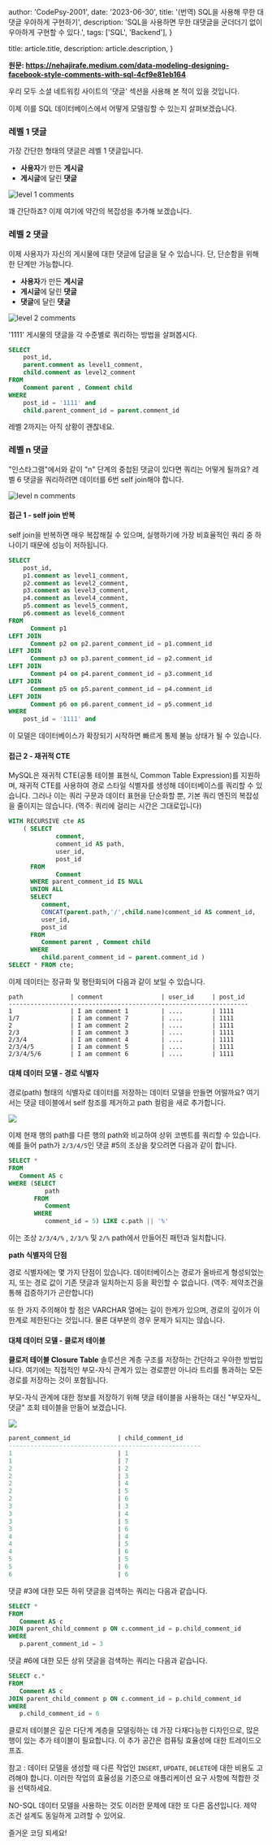 
  author: 'CodePsy-2001',
  date: '2023-06-30',
  title: '(번역) SQL을 사용해 무한 대댓글 우아하게 구현하기',
  description: 'SQL을 사용하면 무한 대댓글을 군더더기 없이 우아하게 구현할 수 있다.',
  tags: ['SQL', 'Backend'],
}

  title: article.title,
  description: article.description,
}


**원문: https://nehajirafe.medium.com/data-modeling-designing-facebook-style-comments-with-sql-4cf9e81eb164**


우리 모두 소셜 네트워킹 사이트의 '댓글' 섹션을 사용해 본 적이 있을 것입니다.

이제 이를 SQL 데이터베이스에서 어떻게 모델링할 수 있는지 살펴보겠습니다.

### 레벨 1 댓글

가장 간단한 형태의 댓글은 레벨 1 댓글입니다.
- **사용자**가 만든 **게시글**
- **게시글**에 달린 **댓글**

<Image src={image01} alt="level 1 comments"/>

꽤 간단하죠? 이제 여기에 약간의 복잡성을 추가해 보겠습니다.

### 레벨 2 댓글

이제 사용자가 자신의 게시물에 대한 댓글에 답글을 달 수 있습니다. 단, 단순함을 위해 한 단계만 가능합니다.

- **사용자**가 만든 **게시글**
- **게시글**에 달린 **댓글**
- **댓글**에 달린 **댓글**

<Image src={image02} alt="level 2 comments"/>

'1111' 게시물의 댓글을 각 수준별로 쿼리하는 방법을 살펴봅시다.

```sql
SELECT
    post_id,
    parent.comment as level1_comment,
    child.comment as level2_comment
FROM
    Comment parent , Comment child
WHERE
    post_id = '1111' and
    child.parent_comment_id = parent.comment_id
```

레벨 2까지는 아직 상황이 괜찮네요.

### 레벨 n 댓글

"인스타그램"에서와 같이 "n" 단계의 중첩된 댓글이 있다면 쿼리는 어떻게 될까요? 레벨 6 댓글을 쿼리하려면 데이터를 6번 self join해야 합니다.

<Image src={image03} alt="level n comments"/>

#### 접근 1 - self join 반복

self join을 반복하면 매우 복잡해질 수 있으며, 실행하기에 가장 비효율적인 쿼리 중 하나이기 때문에 성능이 저하됩니다.

```sql
SELECT
    post_id,
    p1.comment as level1_comment,
    p2.comment as level2_comment,
    p3.comment as level3_comment,
    p4.comment as level4_comment,
    p5.comment as level5_comment,
    p6.comment as level6_comment
FROM
      Comment p1
LEFT JOIN
      Comment p2 on p2.parent_comment_id = p1.comment_id
LEFT JOIN
      Comment p3 on p3.parent_comment_id = p2.comment_id
LEFT JOIN
      Comment p4 on p4.parent_comment_id = p3.comment_id
LEFT JOIN
      Comment p5 on p5.parent_comment_id = p4.comment_id
LEFT JOIN
      Comment p6 on p6.parent_comment_id = p5.comment_id
WHERE
    post_id = '1111' and
```

이 모델은 데이터베이스가 확장되기 시작하면 빠르게 통제 불능 상태가 될 수 있습니다.

#### 접근 2 - 재귀적 CTE

MySQL은 재귀적 CTE(공통 테이블 표현식, Common Table Expression)를 지원하며, 재귀적 CTE를 사용하여 경로 스타일 식별자를 생성해 데이터베이스를 쿼리할 수 있습니다. 그러나 이는 쿼리 구문과 데이터 표현을 단순화할 뿐, 기본 쿼리 엔진의 복잡성을 줄이지는 않습니다.
(역주: 쿼리에 걸리는 시간은 그대로입니다)

```sql
WITH RECURSIVE cte AS
    ( SELECT
             comment,
             comment_id AS path,
             user_id,
             post_id
      FROM
             Comment
      WHERE parent_comment_id IS NULL
      UNION ALL
      SELECT
         comment,
         CONCAT(parent.path,'/',child.name)comment_id AS comment_id,
         user_id,
         post_id
      FROM
         Comment parent , Comment child
      WHERE
         child.parent_comment_id = parent.comment_id )
SELECT * FROM cte;
```

이제 데이터는 정규화 및 평탄화되어 다음과 같이 보일 수 있습니다.

```
path             | comment                | user_id     | post_id
------------------------------------------------------------------
1                | I am comment 1         | ....        | 1111
1/7              | I am comment 7         | ....        | 1111
2                | I am comment 2         | ....        | 1111
2/3              | I am comment 3         | ....        | 1111
2/3/4            | I am comment 4         | ....        | 1111
2/3/4/5          | I am comment 5         | ....        | 1111
2/3/4/5/6        | I am comment 6         | ....        | 1111
```

#### 대체 데이터 모델 - 경로 식별자

경로(path) 형태의 식별자로 데이터를 저장하는 데이터 모델을 만들면 어떨까요? 여기서는 댓글 테이블에서 self 참조를 제거하고 path 컬럼을 새로 추가합니다.

![](https://velog.velcdn.com/images/codepsy2001/post/3e4516bd-1894-44fc-9be6-5fcef97d53ae/image.webp)

이제 현재 행의 path를 다른 행의 path와 비교하여 상위 코멘트를 쿼리할 수 있습니다. 예를 들어 path가 `2/3/4/5`인 댓글 #5의 조상을 찾으려면 다음과 같이 합니다.

```sql
SELECT *
FROM
   Comment AS c
WHERE (SELECT
          path
       FROM
          Comment
       WHERE
          comment_id = 5) LIKE c.path || '%'
```

이는 조상 `2/3/4/%` , `2/3/%` 및 `2/%` path에서 만들어진 패턴과 일치합니다.

**path 식별자의 단점**

경로 식별자에는 몇 가지 단점이 있습니다. 데이터베이스는 경로가 올바르게 형성되었는지, 또는 경로 값이 기존 댓글과 일치하는지 등을 확인할 수 없습니다. (역주: 제약조건을 통해 검증하기가 곤란합니다)

또 한 가지 주의해야 할 점은 VARCHAR 열에는 길이 한계가 있으며, 경로의 깊이가 이 한계로 제한된다는 것입니다. 물론 대부분의 경우 문제가 되지는 않습니다.

#### 대체 데이터 모델 - 클로저 테이블

**클로저 테이블 Closure Table** 솔루션은 계층 구조를 저장하는 간단하고 우아한 방법입니다. 여기에는 직접적인 부모-자식 관계가 있는 경로뿐만 아니라 트리를 통과하는 모든 경로를 저장하는 것이 포함됩니다.

부모-자식 관계에 대한 정보를 저장하기 위해 댓글 테이블을 사용하는 대신 "부모자식_댓글" 조회 테이블을 만들어 보겠습니다.

![](https://velog.velcdn.com/images/codepsy2001/post/e767182c-f769-42a6-8124-95f63683c493/image.webp)

```sql
parent_comment_id             | child_comment_id
-----------------------------------------------------
1                             | 1
1                             | 7
2                             | 2
2                             | 3
2                             | 4
2                             | 5
2                             | 6
3                             | 3
3                             | 4
3                             | 5
3                             | 6
4                             | 4
4                             | 5
4                             | 6
5                             | 5
5                             | 6
6                             | 6
```

댓글 #3에 대한 모든 하위 댓글을 검색하는 쿼리는 다음과 같습니다.

```sql
SELECT *
FROM
   Comment AS c
JOIN parent_child_comment p ON c.comment_id = p.child_comment_id
WHERE
   p.parent_comment_id = 3
```

댓글 #6에 대한 모든 상위 댓글을 검색하는 쿼리는 다음과 같습니다.

```sql
SELECT c.*
FROM
   Comment AS c
JOIN parent_child_comment p ON c.comment_id = p.child_comment_id
WHERE
   p.child_comment_id = 6
```

클로저 테이블은 깊은 다단계 계층을 모델링하는 데 가장 다재다능한 디자인으로, 많은 행이 있는 추가 테이블이 필요합니다. 이 추가 공간은 컴퓨팅 효율성에 대한 트레이드오프죠.

참고 : 데이터 모델을 생성할 때 다른 작업인 `INSERT`, `UPDATE`, `DELETE`에 대한 비용도 고려해야 합니다. 이러한 작업의 효율성을 기준으로 애플리케이션 요구 사항에 적합한 것을 선택하세요.

NO-SQL 데이터 모델을 사용하는 것도 이러한 문제에 대한 또 다른 옵션입니다. 제약 조건 설계도 동일하게 고려할 수 있어요.

즐거운 코딩 되세요!
